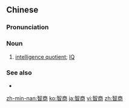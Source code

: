 ==Chinese==
{{zh-forms}}

===Pronunciation===
{{zh-pron
|m=zhìshāng,er=y
|c=zi3 soeng1
|mn=qz,tw,xm:tì-siong/zz:tì-siang
|cat=n
}}

===Noun===
{{zh-noun}}

# [[intelligence quotient]]; [[IQ]]

===See also===
* {{zh-l|情商}}

[[zh-min-nan:智商]]
[[ko:智商]]
[[ja:智商]]
[[vi:智商]]
[[zh:智商]]